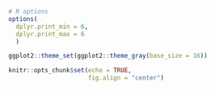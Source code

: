 ```r

# R options
options(
  dplyr.print_min = 6, 
  dplyr.print_max = 6
  )

ggplot2::theme_set(ggplot2::theme_gray(base_size = 16))

knitr::opts_chunk$set(echo = TRUE, 
                      fig.align = "center")
```

